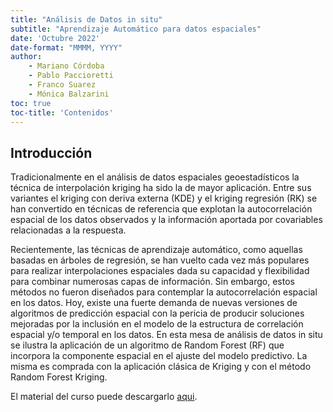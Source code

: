 ```yaml
---
title: "Análisis de Datos in situ"
subtitle: "Aprendizaje Automático para datos espaciales"
date: 'Octubre 2022'
date-format: "MMMM, YYYY"
author: 
    - Mariano Córdoba
    - Pablo Paccioretti
    - Franco Suarez
    - Mónica Balzarini
toc: true
toc-title: 'Contenidos'
---
```


## Introducción

Tradicionalmente en el análisis de datos espaciales geoestadísticos la técnica 
de interpolación kriging ha sido la de mayor aplicación. Entre sus variantes el 
kriging con deriva externa (KDE) y el kriging regresión (RK) se han convertido 
en técnicas de referencia que explotan la autocorrelación espacial de los datos
observados y la información aportada por covariables relacionadas a la respuesta.

Recientemente, las técnicas de aprendizaje automático, como aquellas basadas en 
árboles de regresión, se han vuelto cada vez más populares para realizar 
interpolaciones espaciales dada su capacidad y flexibilidad para combinar 
numerosas capas de información. Sin embargo, estos métodos no fueron diseñados
para contemplar la autocorrelación espacial en los datos. Hoy, existe una fuerte
demanda de nuevas versiones de algoritmos de predicción espacial con la pericia
de producir soluciones mejoradas por la inclusión en el modelo de la estructura
de correlación espacial y/o temporal en los datos. En esta mesa de análisis de 
datos in situ se ilustra la aplicación de un algoritmo de Random Forest (RF) 
que incorpora la componente espacial en el ajuste del modelo predictivo. La 
misma es comprada con la aplicación clásica de Kriging y con el método Random 
Forest Kriging. 


El material del curso puede descargarlo [aqui](AA_GAB_2022.zip).

